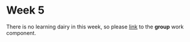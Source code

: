 # Week 5

There is no learning dairy in this week, so please [link](https://liangweixian11.github.io/LWXRemoteSensing/group.html) to the **group** work component.

